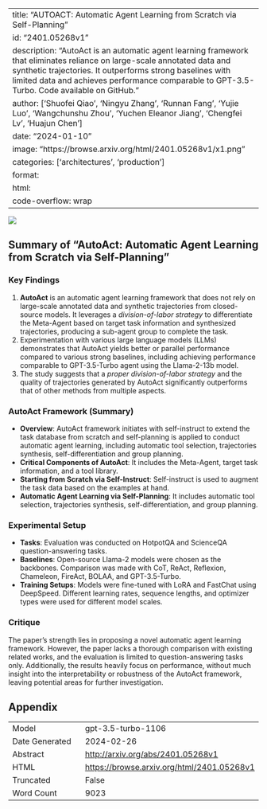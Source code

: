 
---
title: "AUTOACT: Automatic Agent Learning from Scratch via Self-Planning"
id: "2401.05268v1"
description: "AutoAct is an automatic agent learning framework that eliminates reliance on large-scale annotated data and synthetic trajectories. It outperforms strong baselines with limited data and achieves performance comparable to GPT-3.5-Turbo. Code available on GitHub."
author: ['Shuofei Qiao', 'Ningyu Zhang', 'Runnan Fang', 'Yujie Luo', 'Wangchunshu Zhou', 'Yuchen Eleanor Jiang', 'Chengfei Lv', 'Huajun Chen']
date: "2024-01-10"
image: "https://browse.arxiv.org/html/2401.05268v1/x1.png"
categories: ['architectures', 'production']
format:
  html:
    code-overflow: wrap
---

![](https://browse.arxiv.org/html/2401.05268v1/x1.png)

## Summary of "AutoAct: Automatic Agent Learning from Scratch via Self-Planning"

### Key Findings
1. **AutoAct** is an automatic agent learning framework that does not rely on large-scale annotated data and synthetic trajectories from closed-source models. It leverages a *division-of-labor strategy* to differentiate the Meta-Agent based on target task information and synthesized trajectories, producing a sub-agent group to complete the task. 
2. Experimentation with various large language models (LLMs) demonstrates that AutoAct yields better or parallel performance compared to various strong baselines, including achieving performance comparable to GPT-3.5-Turbo agent using the Llama-2-13b model.
3. The study suggests that a *proper division-of-labor strategy* and the quality of trajectories generated by AutoAct significantly outperforms that of other methods from multiple aspects.

### AutoAct Framework (Summary)
- **Overview**: AutoAct framework initiates with self-instruct to extend the task database from scratch and self-planning is applied to conduct automatic agent learning, including automatic tool selection, trajectories synthesis, self-differentiation and group planning.
- **Critical Components of AutoAct**: It includes the Meta-Agent, target task information, and a tool library.
- **Starting from Scratch via Self-Instruct**: Self-instruct is used to augment the task data based on the examples at hand.
- **Automatic Agent Learning via Self-Planning**: It includes automatic tool selection, trajectories synthesis, self-differentiation, and group planning.

### Experimental Setup
- **Tasks**: Evaluation was conducted on HotpotQA and ScienceQA question-answering tasks.
- **Baselines**: Open-source Llama-2 models were chosen as the backbones. Comparison was made with CoT, ReAct, Reflexion, Chameleon, FireAct, BOLAA, and GPT-3.5-Turbo.
- **Training Setups**: Models were fine-tuned with LoRA and FastChat using DeepSpeed. Different learning rates, sequence lengths, and optimizer types were used for different model scales.

### Critique
The paper's strength lies in proposing a novel automatic agent learning framework. However, the paper lacks a thorough comparison with existing related works, and the evaluation is limited to question-answering tasks only. Additionally, the results heavily focus on performance, without much insight into the interpretability or robustness of the AutoAct framework, leaving potential areas for further investigation.

## Appendix

|          |          |
|----------|----------|
| Model     | gpt-3.5-turbo-1106       |
| Date Generated     | 2024-02-26       |
| Abstract | [http://arxiv.org/abs/2401.05268v1](http://arxiv.org/abs/2401.05268v1)        |
| HTML     | [https://browse.arxiv.org/html/2401.05268v1](https://browse.arxiv.org/html/2401.05268v1)       |
| Truncated       | False       |
| Word Count       | 9023       |